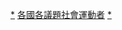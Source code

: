 {{Categories by country|nocat}}

[[Category:LGBT權利運動者|*]]
[[Category:各國各議題社會運動者|]]
[[Category:各国LGBT人物|*]]
